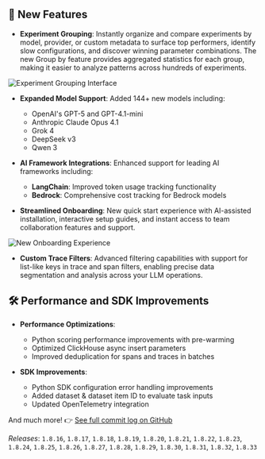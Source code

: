 ## 🚀 New Features

- **Experiment Grouping**: Instantly organize and compare experiments by model, provider, or custom metadata to surface top performers, identify slow configurations, and discover winning parameter combinations. The new Group by feature provides aggregated statistics for each group, making it easier to analyze patterns across hundreds of experiments.

<Frame>
  <img src="/img/changelog/2025-08-22/experiment-grouping.png" alt="Experiment Grouping Interface" />
</Frame>

- **Expanded Model Support**: Added 144+ new models including:
  - OpenAI's GPT-5 and GPT-4.1-mini
  - Anthropic Claude Opus 4.1
  - Grok 4
  - DeepSeek v3
  - Qwen 3

- **AI Framework Integrations**: Enhanced support for leading AI frameworks including:
  - **LangChain**: Improved token usage tracking functionality
  - **Bedrock**: Comprehensive cost tracking for Bedrock models

- **Streamlined Onboarding**: New quick start experience with AI-assisted installation, interactive setup guides, and instant access to team collaboration features and support.

<Frame>
  <img src="/img/changelog/2025-08-22/onboarding.png" alt="New Onboarding Experience" />
</Frame>

- **Custom Trace Filters**: Advanced filtering capabilities with support for list-like keys in trace and span filters, enabling precise data segmentation and analysis across your LLM operations.

## 🛠️ Performance and SDK Improvements

- **Performance Optimizations**:
  - Python scoring performance improvements with pre-warming
  - Optimized ClickHouse async insert parameters
  - Improved deduplication for spans and traces in batches

- **SDK Improvements**:
  - Python SDK configuration error handling improvements
  - Added dataset & dataset item ID to evaluate task inputs
  - Updated OpenTelemetry integration


And much more! 👉 [See full commit log on GitHub](https://github.com/comet-ml/opik/compare/1.8.16...1.8.33)

_Releases_: `1.8.16`, `1.8.17`, `1.8.18`, `1.8.19`, `1.8.20`, `1.8.21`, `1.8.22`, `1.8.23`, `1.8.24`, `1.8.25`, `1.8.26`, `1.8.27`, `1.8.28`, `1.8.29`, `1.8.30`, `1.8.31`, `1.8.32`, `1.8.33`
